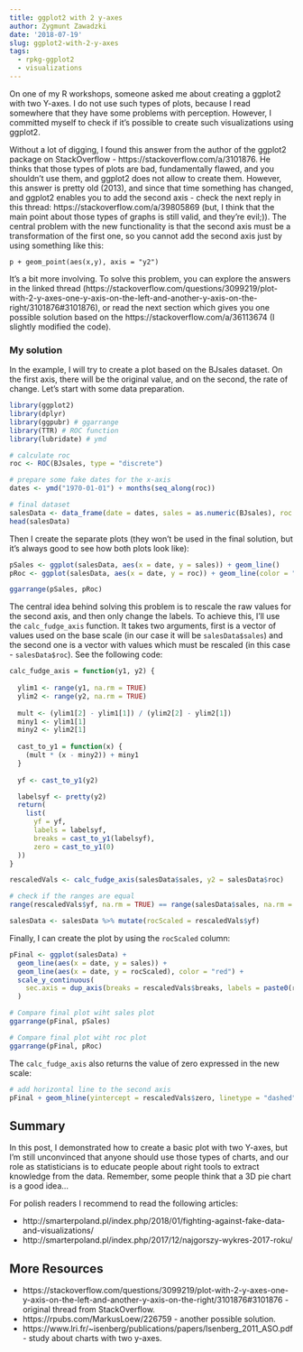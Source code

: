 ```yaml
---
title: ggplot2 with 2 y-axes
author: Zygmunt Zawadzki
date: '2018-07-19'
slug: ggplot2-with-2-y-axes
tags:
  - rpkg-ggplot2
  - visualizations
---
```


On one of my R workshops, someone asked me about creating a ggplot2 with two Y-axes. I do not use such types of plots, because I read somewhere that they have some problems with perception. However, I committed myself to check if it's possible to create such visualizations using ggplot2.

Without a lot of digging, I found this answer from the author of the ggplot2 package on StackOverflow - https://stackoverflow.com/a/3101876. He thinks that those types of plots are bad, fundamentally flawed, and you shouldn't use them, and ggplot2 does not allow to create them. However, this answer is pretty old (2013), and since that time something has changed, and ggplot2 enables you to add the second axis - check the next reply in this thread: https://stackoverflow.com/a/39805869 (but, I think that the main point about those types of graphs is still valid, and they're evil;)). The central problem with the new functionality is that the second axis must be a transformation of the first one, so you cannot add the second axis just by using something like this:

```
p + geom_point(aes(x,y), axis = "y2")
```

It's a bit more involving. To solve this problem, you can explore the answers in the linked thread (https://stackoverflow.com/questions/3099219/plot-with-2-y-axes-one-y-axis-on-the-left-and-another-y-axis-on-the-right/3101876#3101876), or read the next section which gives you one possible solution based on the https://stackoverflow.com/a/36113674 (I slightly modified the code).

### My solution

In the example, I will try to create a plot based on the BJsales dataset. On the first axis, there will be the original value, and on the second, the rate of change. Let's start with some data preparation.

```r
library(ggplot2)
library(dplyr)
library(ggpubr) # ggarrange
library(TTR) # ROC function
library(lubridate) # ymd

# calculate roc
roc <- ROC(BJsales, type = "discrete")

# prepare some fake dates for the x-axis
dates <- ymd("1970-01-01") + months(seq_along(roc))

# final dataset
salesData <- data_frame(date = dates, sales = as.numeric(BJsales), roc = as.numeric(roc))
head(salesData)
```

Then I create the separate plots (they won't be used in the final solution, but it's always good to see how both plots look like):

```r
pSales <- ggplot(salesData, aes(x = date, y = sales)) + geom_line()
pRoc <- ggplot(salesData, aes(x = date, y = roc)) + geom_line(color = "red")

ggarrange(pSales, pRoc)
```

The central idea behind solving this problem is to rescale the raw values for the second axis, and then only change the labels. To achieve this, I'll use the `calc_fudge_axis` function. It takes two arguments, first is a vector of values used on the base scale (in our case it will be `salesData$sales`) and the second one is a vector with values which must be rescaled (in this case - `salesData$roc`). See the following code:

```r
calc_fudge_axis = function(y1, y2) {
  
  ylim1 <- range(y1, na.rm = TRUE)
  ylim2 <- range(y2, na.rm = TRUE)
  
  mult <- (ylim1[2] - ylim1[1]) / (ylim2[2] - ylim2[1])
  miny1 <- ylim1[1]
  miny2 <- ylim2[1]
  
  cast_to_y1 = function(x) {
    (mult * (x - miny2)) + miny1
  }
  
  yf <- cast_to_y1(y2)

  labelsyf <- pretty(y2)
  return(
    list(
      yf = yf,
      labels = labelsyf,
      breaks = cast_to_y1(labelsyf),
      zero = cast_to_y1(0)
  ))
}

rescaledVals <- calc_fudge_axis(salesData$sales, y2 = salesData$roc)

# check if the ranges are equal
range(rescaledVals$yf, na.rm = TRUE) == range(salesData$sales, na.rm = TRUE)

salesData <- salesData %>% mutate(rocScaled = rescaledVals$yf)
```

Finally, I can create the plot by using the `rocScaled` column:

```r
pFinal <- ggplot(salesData) + 
  geom_line(aes(x = date, y = sales)) + 
  geom_line(aes(x = date, y = rocScaled), color = "red") + 
  scale_y_continuous(
    sec.axis = dup_axis(breaks = rescaledVals$breaks, labels = paste0(rescaledVals$labels * 100, "%"), name = "ROC")
  )

# Compare final plot wiht sales plot
ggarrange(pFinal, pSales)

# Compare final plot wiht roc plot
ggarrange(pFinal, pRoc)
```

The `calc_fudge_axis` also returns the value of zero expressed in the new scale:

```r
# add horizontal line to the second axis
pFinal + geom_hline(yintercept = rescaledVals$zero, linetype = "dashed")
```

## Summary

In this post, I demonstrated how to create a basic plot with two Y-axes, but I'm still unconvinced that anyone should use those types of charts, and our role as statisticians is to educate people about right tools to extract knowledge from the data. Remember, some people think that a 3D pie chart is a good idea...

For polish readers I recommend to read the following articles:

- http://smarterpoland.pl/index.php/2018/01/fighting-against-fake-data-and-visualizations/
- http://smarterpoland.pl/index.php/2017/12/najgorszy-wykres-2017-roku/

## More Resources

- https://stackoverflow.com/questions/3099219/plot-with-2-y-axes-one-y-axis-on-the-left-and-another-y-axis-on-the-right/3101876#3101876 - original thread from StackOverflow.
- https://rpubs.com/MarkusLoew/226759 - another possible solution.
- https://www.lri.fr/~isenberg/publications/papers/Isenberg_2011_ASO.pdf - study about charts with two y-axes.
